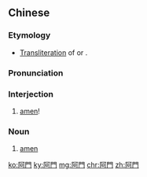 {{also|阿门}}
==Chinese==
{{zh-forms|s=阿门}}

===Etymology===
* [[transliteration|Transliteration]] of {{etyl|en|zh}} or {{etyl|la|zh}} {{m|en|amen}}.

===Pronunciation===
{{zh-pron
|m=āmén
|c=aa3 mun4
|cat=intj,n
}}

===Interjection===
{{zh-interj}}

# [[amen]]!

===Noun===
{{zh-noun}}

# [[amen]]

[[ko:阿門]]
[[ky:阿門]]
[[mg:阿門]]
[[chr:阿門]]
[[zh:阿門]]